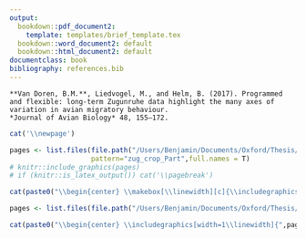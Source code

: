 ```yaml
---
output:
  bookdown::pdf_document2:
    template: templates/brief_template.tex
  bookdown::word_document2: default
  bookdown::html_document2: default
documentclass: book
bibliography: references.bib
---
```


\part{The migratory programme}

```block
**Van Doren, B.M.**, Liedvogel, M., and Helm, B. (2017). Programmed and flexible: long-term Zugunruhe data highlight the many axes of variation in avian migratory behaviour.  
*Journal of Avian Biology* 48, 155–172.
```

<!-- 
Notes for adding an opening quote in PDF output:
i) add the reference for the quote with the chunk option quote_author="my author name",
ii) include=knitr::opts_knit$get('rmarkdown.pandoc.to') == 'latex' means that these quotes are only included when output is latex (in HTML output, it would appear by the end of the previous page)
iii) You can't use markdown syntax inside chunk options, so if you want to e.g. italicise a book name in the quote reference use a 'text reference': Create a named piece of text with '(ref:label-name) My text', then link to this in the chunk option with quote_author='(ref:label-name)'
-->

<!-- # Migratory behaviour of stonechats in a common garden {#stonechats} -->

\hypertarget{stonechats}{
\chapter[Migratory behaviour of stonechats in a common garden]{Migratory behaviour of stonechats\\in a common garden}\label{stonechats}}

<!-- # Programmed and flexible: long-term *Zugunruhe* data highlight the many axes of variation in avian migratory behaviour {#programmed-and-flexible} -->
<!-- \chaptermark{Axes of variation in migratory restlessness} -->
<!-- \chaptermark{Quantifying migratory behaviour in a common garden} -->

<!-- \begin{flushright} -->
<!-- \textbf{\textit{Journal of Avian Biology} 48:155--172 (2017)} -->
<!-- \end{flushright} -->

<!-- ```{block type='flushright'} -->
<!-- **Van Doren, B.M.**, Liedvogel, M., and Helm, B. (2017). Programmed and flexible: long-term Zugunruhe data highlight the many axes of variation in avian migratory behaviour. *Journal of Avian Biology* 48, 155–172. -->
<!-- ``` -->


```r
cat('\\newpage')
```

<!-- ```{r zug,  out.width = "100%", message=F, echo=F, fig.align='center'} -->
<!-- pages <- list.files(file.path("pdf_chapters/zug"), -->
<!--                     pattern="zug_crop_Part",full.names = T) -->
<!-- library(stringr) -->
<!-- knitr::include_graphics(pages) -->
<!-- # if (knitr::is_latex_output()) cat('\\pagebreak') -->

<!-- # cat(str_c("\\makebox[\\linewidth][c]{\\includegraphics{", pages, "}}")) -->

<!-- ``` -->

```r
pages <- list.files(file.path("/Users/Benjamin/Documents/Oxford/Thesis/oxforddown/pdf_chapters/zug"),
                    pattern="zug_crop_Part",full.names = T)
# knitr::include_graphics(pages)
# if (knitr::is_latex_output()) cat('\\pagebreak')

cat(paste0("\\begin{center} \\makebox[\\linewidth][c]{\\includegraphics[width=1.15\\linewidth]{", pages, "}} \\end{center} \\newpage \n"))

```


<!-- ```{r zug-supp,   out.width = "100%", message=F, echo=F, fig.align='center'} -->
<!-- pages <- list.files(file.path("pdf_chapters/zug"),pattern="zug_supp_crop_Part",full.names = T) -->

<!-- knitr::include_graphics(pages) -->
<!-- ``` -->


```r
pages <- list.files(file.path("/Users/Benjamin/Documents/Oxford/Thesis/oxforddown/pdf_chapters/zug"),pattern="zug_supp_crop_Part",full.names = T)

cat(paste0("\\begin{center} \\includegraphics[width=1\\linewidth]{",pages,"} \\end{center} \\newpage \n"))
```


